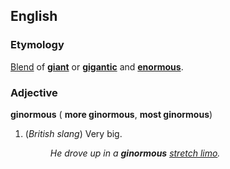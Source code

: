 ==English==
===Etymology===
[[Blend]] of '''[[giant]]''' or '''[[gigantic]]''' and '''[[enormous]]'''.

===Adjective===
'''ginormous''' ({{compar}} '''more ginormous''', {{superl}} '''most ginormous''')

#(''British slang'') Very big.
#:''He drove up in a '''ginormous''' [[stretch limo]].''